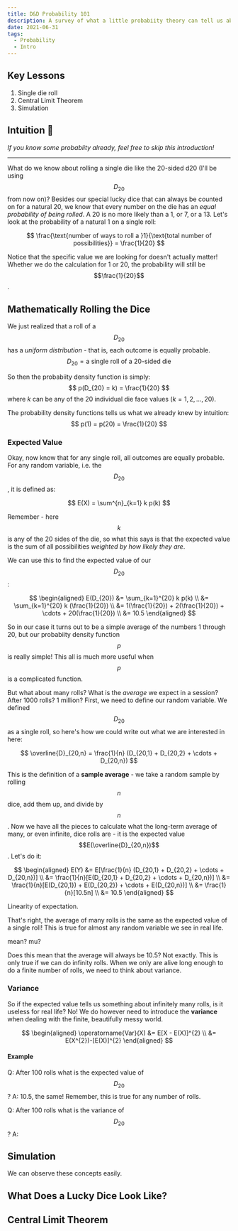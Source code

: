 ```yaml
---
title: D&D Probability 101
description: A survey of what a little probabiity theory can tell us about dice rolls in tabletop RPGs like Dungeons & Dragons!
date: 2021-06-31
tags:
  - Probability
  - Intro
---
```


## Key Lessons

1. Single die roll
2. Central Limit Theorem
3. Simulation

## Intuition 🎲

*If you know some probabiity already, feel free to skip this introduction!*

------

What do we know about rolling a single die like the 20-sided d20 (I'll be using $$D_{20}$$ from now on)? Besides our special 
lucky dice that can always be counted on for a natural 20, we know that every number on the die has an *equal probability of
being rolled*. A 20 is no more likely than a 1, or 7, or a 13. Let's look at the probability of a natural 1 on a single roll:

$$
\frac{\text{number of ways to roll a }1}{\text{total number of possibilities}} = \frac{1}{20}
$$

Notice that the specific value we are looking for doesn't actually matter! Whether we do the calculation for 1 or 20, the 
probability will still be $$\frac{1}{20}$$.


## Mathematically Rolling the Dice

We just realized that a roll of a $$D_{20}$$ has a *uniform distribution* - that is, each outcome is equally probable.
$$
D_{20} = \text{a single roll of a 20-sided die}
$$

So then the probabiity density function is simply:
$$
p(D_{20} = k) = \frac{1}{20} 
$$
where $k$ can be any of the 20 individual die face values ($k=1,2,...,20$).

The probability density functions tells us what we already knew by intuition:
$$
p(1) = p(20) = \frac{1}{20} 
$$

### Expected Value

Okay, now know that for any single roll, all outcomes are equally probable. 
For any random variable, i.e. the $$D_{20}$$, it is defined as:

$$
E(X) = \sum^{n}_{k=1} k p(k)
$$

Remember - here $$k$$ is any of the 20 sides of the die, so what this says is that 
the expected value is the sum of all possibilities *weighted by how likely they are*.

We can use this to find the expected value of our $$D_{20}$$:

$$
\begin{aligned}
E(D_{20}) &= \sum_{k=1}^{20} k p(k) \\
&= \sum_{k=1}^{20} k (\frac{1}{20}) \\
&= 1(\frac{1}{20}) + 2(\frac{1}{20}) + \cdots + 20(\frac{1}{20}) \\
&= 10.5
\end{aligned}
$$

So in our case it turns out to be a simple average of the numbers 1 through 20, but our probabiity density 
function $$p$$ is really simple! This all is much more useful when $$p$$ is a complicated function.

But what about many rolls? What is the *average* we expect in a session? After 1000 rolls? 1 million?
First, we need to define our random variable. We defined $$D_{20}$$ as a single roll, so here's how 
we could write out what we are interested in here:

$$
\overline{D}_{20,n} = \frac{1}{n} (D_{20,1} + D_{20,2} + \cdots + D_{20,n})
$$

This is the definition of a **sample average** - we take a random sample by rolling $$n$$ dice, add them up, 
and divide by $$n$$. Now we have all the pieces to calculate what the long-term average of many, or even infinite, 
dice rolls are - it is the expected value $$E(\overline{D}_{20,n})$$. Let's do it:

$$
\begin{aligned}
E(Y) &= E[\frac{1}{n} (D_{20,1} + D_{20,2} + \cdots + D_{20,n})] \\
&= \frac{1}{n}[E(D_{20,1} + D_{20,2} + \cdots + D_{20,n})] \\
&= \frac{1}{n}[E(D_{20,1}) + E(D_{20,2}) + \cdots + E(D_{20,n})] \\
&= \frac{1}{n}[10.5n] \\
&= 10.5
\end{aligned}
$$

Linearity of expectation.

That's right, the average of many rolls is the same as the expected value of a single roll! This is true for 
almost any random variable we see in real life.

mean? mu?

Does this mean that the average will always be 10.5? Not exactly. This is only true if we can do infinity rolls. 
When we only are alive long enough to do a finite number of rolls, we need to think about variance.


### Variance

So if the expected value tells us something about infinitely many rolls, is it useless for real life? 
No! We do however need to introduce the **variance** when dealing with the finite, beautifully messy world.

$$
\begin{aligned}
\operatorname{Var}(X) &= E[X - E(X)]^{2} \\
&= E(X^{2})-[E(X)]^{2}
\end{aligned}
$$

#### Example

Q: After 100 rolls what is the expected value of $$D_{20}$$?
A: 10.5, the same! Remember, this is true for any number of rolls.

Q: After 100 rolls what is the variance of $$D_{20}$$?
A:





## Simulation

We can observe these concepts easily.

## What Does a Lucky Dice Look Like? 


## Central Limit Theorem













